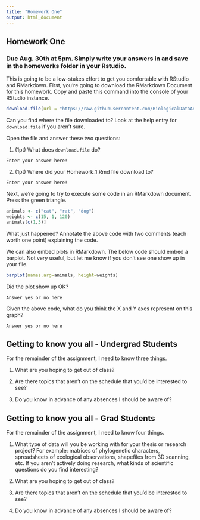 ```yaml
---
title: "Homework One"
output: html_document
---
```


## Homework One

### Due Aug. 30th at 5pm. Simply write your answers in and save in the homeworks folder in your Rstudio.

This is going to be a low-stakes effort to get you comfortable with RStudio and RMarkdown. First, you're going to download the RMarkdown Document for this homework. Copy and paste this command into the console of your RStudio instance.

```r
download.file(url = "https://raw.githubusercontent.com/BiologicalDataAnalysis2019/2024/main/vignettes/homework_1.Rmd", destfile = "/cloud/project/homeworks/Homework_1.Rmd")
```

Can you find where the file downloaded to? Look at the help entry for `download.file` if you aren't sure.

Open the file and answer these two questions: 

1. (1pt) What does `download.file` do? 

```
Enter your answer here!
```

2. (1pt) Where did your Homework_1.Rmd file download to? 

```
Enter your answer here!
```

Next, we're going to try to execute some code in an RMarkdown document. Press the green triangle.

```r
animals <- c("cat", "rat", "dog")
weights <- c(15, 1, 120)
animals[c(1,3)]
```

What just happened? Annotate the above code with two comments (each worth one point) explaining the code.

We can also embed plots in RMarkdown. The below code should embed a barplot. Not very useful, but let me know if you don't see one show up in your file.

```r
barplot(names.arg=animals, height=weights)
```

Did the plot show up OK?

```
Answer yes or no here

```

Given the above code, what do you think the X and Y axes represent on this graph? 

```
Answer yes or no here

```

## Getting to know you all - Undergrad Students

For the remainder of the assignment, I need to know three things.

1. What are you hoping to get out of class?

2. Are there topics that aren't on the schedule that you'd be interested to see? 

3. Do you know in advance of any absences I should be aware of? 


## Getting to know you all - Grad Students

For the remainder of the assignment, I need to know four things.

1. What type of data will you be working with for your thesis or research project? For example: matrices of phylogenetic characters, spreadsheets of ecological observations, shapefiles from 3D scanning, etc. If you aren't actively doing research, what kinds of scientific questions do you find interesting?

2. What are you hoping to get out of class?

3. Are there topics that aren't on the schedule that you'd be interested to see? 

4. Do you know in advance of any absences I should be aware of? 
